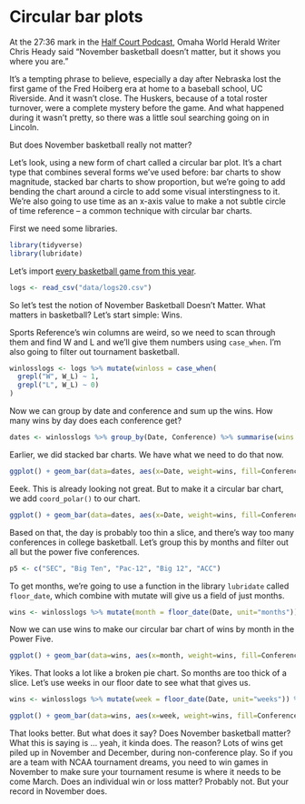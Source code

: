 # Circular bar plots

At the 27:36 mark in the [Half Court Podcast](https://www.omaha.com/sports/podcasts/half-court-press/half-court-press-creighton-cruises-in-opener-nebraska-stunned-in/article_67081a35-3a8f-5e9e-ae67-e88fcacbb362.html), Omaha World Herald Writer Chris Heady said "November basketball doesn't matter, but it shows you where you are."

It's a tempting phrase to believe, especially a day after Nebraska lost the first game of the Fred Hoiberg era at home to a baseball school, UC Riverside. And it wasn't close. The Huskers, because of a total roster turnover, were a complete mystery before the game. And what happened during it wasn't pretty, so there was a little soul searching going on in Lincoln.

But does November basketball really not matter?

Let's look, using a new form of chart called a circular bar plot. It's a chart type that combines several forms we've used before: bar charts to show magnitude, stacked bar charts to show proportion, but we're going to add bending the chart around a circle to add some visual interstingness to it. We're also going to use time as an x-axis value to make a not subtle circle of time reference -- a common technique with circular bar charts. 

First we need some libraries.

```r
library(tidyverse)
library(lubridate)
```

Let's import [every basketball game from this year](https://unl.box.com/s/wnlh0u9low1yh56enion8zjmu8r7dc8p). 

```r
logs <- read_csv("data/logs20.csv")
```

So let's test the notion of November Basketball Doesn't Matter. What matters in basketball? Let's start simple: Wins.

Sports Reference's win columns are weird, so we need to scan through them and find W and L and we'll give them numbers using `case_when`. I'm also going to filter out tournament basketball.

```r
winlosslogs <- logs %>% mutate(winloss = case_when(
  grepl("W", W_L) ~ 1, 
  grepl("L", W_L) ~ 0)
) 
```

Now we can group by date and conference and sum up the wins. How many wins by day does each conference get?

```r
dates <- winlosslogs %>% group_by(Date, Conference) %>% summarise(wins = sum(winloss))
```

Earlier, we did stacked bar charts. We have what we need to do that now.

```r
ggplot() + geom_bar(data=dates, aes(x=Date, weight=wins, fill=Conference)) + theme_minimal()
```

Eeek. This is already looking not great. But to make it a circular bar chart, we add `coord_polar()` to our chart.

```r
ggplot() + geom_bar(data=dates, aes(x=Date, weight=wins, fill=Conference)) + theme_minimal() + coord_polar()
```

Based on that, the day is probably too thin a slice, and there's way too many conferences in college basketball. Let's group this by months and filter out all but the power five conferences. 

```r
p5 <- c("SEC", "Big Ten", "Pac-12", "Big 12", "ACC")
```

To get months, we're going to use a function in the library `lubridate` called `floor_date`, which combine with mutate will give us a field of just months.

```r
wins <- winlosslogs %>% mutate(month = floor_date(Date, unit="months")) %>% group_by(month, Conference) %>% summarise(wins=sum(winloss)) %>% filter(Conference %in% p5) 
```

Now we can use wins to make our circular bar chart of wins by month in the Power Five.

```r
ggplot() + geom_bar(data=wins, aes(x=month, weight=wins, fill=Conference)) + theme_minimal() + coord_polar()
```

Yikes. That looks a lot like a broken pie chart. So months are too thick of a slice. Let's use weeks in our floor date to see what that gives us.

```r
wins <- winlosslogs %>% mutate(week = floor_date(Date, unit="weeks")) %>% group_by(week, Conference) %>% summarise(wins=sum(winloss)) %>% filter(Conference %in% p5) 
```

```r
ggplot() + geom_bar(data=wins, aes(x=week, weight=wins, fill=Conference)) + theme_minimal() + coord_polar()
```

That looks better. But what does it say? Does November basketball matter? What this is saying is ... yeah, it kinda does. The reason? Lots of wins get piled up in November and December, during non-conference play. So if you are a team with NCAA tournament dreams, you need to win games in November to make sure your tournament resume is where it needs to be come March. Does an individual win or loss matter? Probably not. But your record in November does.